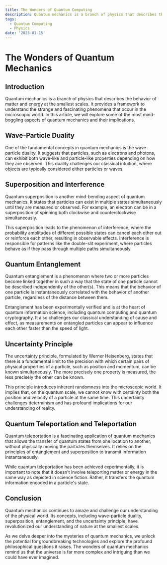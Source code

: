 ```yaml
---
title: The Wonders of Quantum Computing
description: Quantum mechanics is a branch of physics that describes the behavior of matter and energy
tags:
  - Quantum Computing
  - Physics
date: '2023-01-15'
---
```


# The Wonders of Quantum Mechanics

## Introduction

Quantum mechanics is a branch of physics that describes the behavior of matter and energy at the smallest scales. It provides a framework to understand the strange and fascinating phenomena that occur in the microscopic world. In this article, we will explore some of the most mind-boggling aspects of quantum mechanics and their implications.

## Wave-Particle Duality

One of the fundamental concepts in quantum mechanics is the wave-particle duality. It suggests that particles, such as electrons and photons, can exhibit both wave-like and particle-like properties depending on how they are observed. This duality challenges our classical intuition, where objects are typically considered either particles or waves.

## Superposition and Interference

Quantum superposition is another mind-bending aspect of quantum mechanics. It states that particles can exist in multiple states simultaneously until they are measured or observed. For example, an electron can be in a superposition of spinning both clockwise and counterclockwise simultaneously.

This superposition leads to the phenomenon of interference, where the probability amplitudes of different possible states can cancel each other out or reinforce each other, resulting in observable effects. Interference is responsible for patterns like the double-slit experiment, where particles behave as if they pass through multiple paths simultaneously.

## Quantum Entanglement

Quantum entanglement is a phenomenon where two or more particles become linked together in such a way that the state of one particle cannot be described independently of the other(s). This means that the behavior of one particle is instantaneously correlated with the behavior of another particle, regardless of the distance between them.

Entanglement has been experimentally verified and is at the heart of quantum information science, including quantum computing and quantum cryptography. It also challenges our classical understanding of cause and effect, as measurements on entangled particles can appear to influence each other faster than the speed of light.

## Uncertainty Principle

The uncertainty principle, formulated by Werner Heisenberg, states that there is a fundamental limit to the precision with which certain pairs of physical properties of a particle, such as position and momentum, can be known simultaneously. The more precisely one property is measured, the less precisely the other can be known.

This principle introduces inherent randomness into the microscopic world. It implies that, on the quantum scale, we cannot know with certainty both the position and velocity of a particle at the same time. This uncertainty challenges determinism and has profound implications for our understanding of reality.

## Quantum Teleportation and Teleportation

Quantum teleportation is a fascinating application of quantum mechanics that allows the transfer of quantum states from one location to another, without physically moving the particles themselves. It relies on the principles of entanglement and superposition to transmit information instantaneously.

While quantum teleportation has been achieved experimentally, it is important to note that it doesn't involve teleporting matter or energy in the same way as depicted in science fiction. Rather, it transfers the quantum information encoded in a particle's state.

## Conclusion

Quantum mechanics continues to amaze and challenge our understanding of the physical world. Its concepts, including wave-particle duality, superposition, entanglement, and the uncertainty principle, have revolutionized our understanding of nature at the smallest scales.

As we delve deeper into the mysteries of quantum mechanics, we unlock the potential for groundbreaking technologies and explore the profound philosophical questions it raises. The wonders of quantum mechanics remind us that the universe is far more complex and intriguing than we could have ever imagined.
